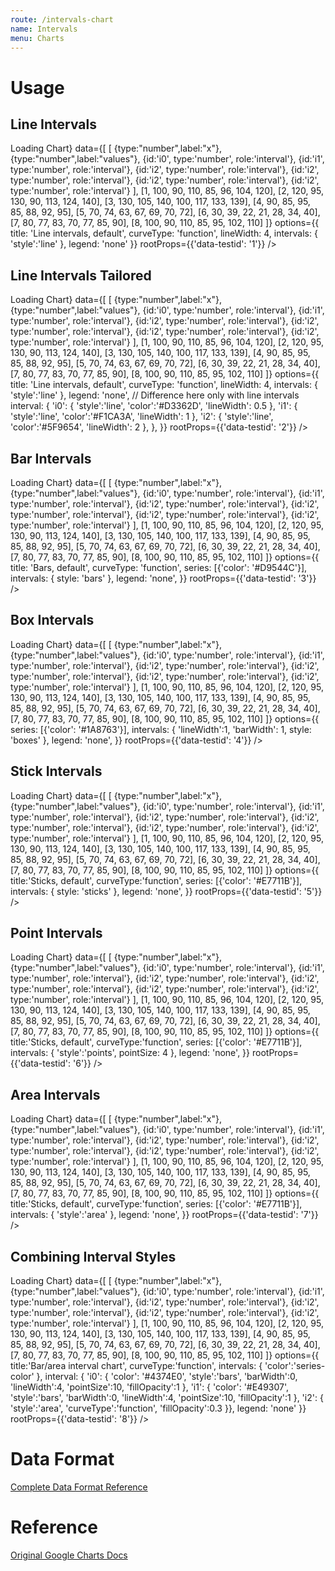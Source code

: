 ```yaml
---
route: /intervals-chart
name: Intervals
menu: Charts
---
```




# Usage

## Line Intervals

<Playground>
  <Chart 
    width={"500px"}
    height={"300px"}
    chartType="LineChart"
    loader={<div>Loading Chart</div>}
    data={[
      [
        {type:"number",label:"x"}, 
        {type:"number",label:"values"},
        {id:'i0', type:'number', role:'interval'},
        {id:'i1', type:'number', role:'interval'},
        {id:'i2', type:'number', role:'interval'},
        {id:'i2', type:'number', role:'interval'},
        {id:'i2', type:'number', role:'interval'},
        {id:'i2', type:'number', role:'interval'}
      ],
      [1, 100, 90, 110, 85, 96, 104, 120],
      [2, 120, 95, 130, 90, 113, 124, 140],
      [3, 130, 105, 140, 100, 117, 133, 139],
      [4, 90, 85, 95, 85, 88, 92, 95],
      [5, 70, 74, 63, 67, 69, 70, 72],
      [6, 30, 39, 22, 21, 28, 34, 40],
      [7, 80, 77, 83, 70, 77, 85, 90],
      [8, 100, 90, 110, 85, 95, 102, 110]
    ]}
    options={{
      title: 'Line intervals, default',
      curveType: 'function',
      lineWidth: 4,
      intervals: { 'style':'line' },
      legend: 'none'
    }}
    rootProps={{'data-testid': '1'}}
  />
</Playground>


## Line Intervals Tailored

<Playground>
  <Chart 
    width={"500px"}
    height={"300px"}
    chartType="LineChart"
    loader={<div>Loading Chart</div>}
    data={[
      [
        {type:"number",label:"x"}, 
        {type:"number",label:"values"},
        {id:'i0', type:'number', role:'interval'},
        {id:'i1', type:'number', role:'interval'},
        {id:'i2', type:'number', role:'interval'},
        {id:'i2', type:'number', role:'interval'},
        {id:'i2', type:'number', role:'interval'},
        {id:'i2', type:'number', role:'interval'}
      ],
            [1, 100, 90, 110, 85, 96, 104, 120],
            [2, 120, 95, 130, 90, 113, 124, 140],
            [3, 130, 105, 140, 100, 117, 133, 139],
            [4, 90, 85, 95, 85, 88, 92, 95],
            [5, 70, 74, 63, 67, 69, 70, 72],
            [6, 30, 39, 22, 21, 28, 34, 40],
            [7, 80, 77, 83, 70, 77, 85, 90],
            [8, 100, 90, 110, 85, 95, 102, 110]
    ]}
    options={{
      title: 'Line intervals, default',
      curveType: 'function',
      lineWidth: 4,
      intervals: { 'style':'line' },
      legend: 'none',
      // Difference here only with line intervals
      interval: {
        'i0': { 'style':'line', 'color':'#D3362D', 'lineWidth': 0.5 },
        'i1': { 'style':'line', 'color':'#F1CA3A', 'lineWidth': 1 },
        'i2': { 'style':'line', 'color':'#5F9654', 'lineWidth': 2 },
      },
    }}
    rootProps={{'data-testid': '2'}}
  />
</Playground>

## Bar Intervals

<Playground>
  <Chart 
    width={"500px"}
    height={"300px"}
    chartType="LineChart"
    loader={<div>Loading Chart</div>}
    data={[
      [
        {type:"number",label:"x"}, 
        {type:"number",label:"values"},
        {id:'i0', type:'number', role:'interval'},
        {id:'i1', type:'number', role:'interval'},
        {id:'i2', type:'number', role:'interval'},
        {id:'i2', type:'number', role:'interval'},
        {id:'i2', type:'number', role:'interval'},
        {id:'i2', type:'number', role:'interval'}
      ],
            [1, 100, 90, 110, 85, 96, 104, 120],
            [2, 120, 95, 130, 90, 113, 124, 140],
            [3, 130, 105, 140, 100, 117, 133, 139],
            [4, 90, 85, 95, 85, 88, 92, 95],
            [5, 70, 74, 63, 67, 69, 70, 72],
            [6, 30, 39, 22, 21, 28, 34, 40],
            [7, 80, 77, 83, 70, 77, 85, 90],
            [8, 100, 90, 110, 85, 95, 102, 110]
    ]}
    options={{
      title: 'Bars, default',
      curveType: 'function',
      series: [{'color': '#D9544C'}],
      intervals: { style: 'bars' },
      legend: 'none',
    }}
    rootProps={{'data-testid': '3'}}
  />
</Playground>


## Box Intervals

<Playground>
  <Chart 
    width={"100%"}
    height={"300px"}
    chartType="LineChart"
    loader={<div>Loading Chart</div>}
    data={[
      [
        {type:"number",label:"x"}, 
        {type:"number",label:"values"},
        {id:'i0', type:'number', role:'interval'},
        {id:'i1', type:'number', role:'interval'},
        {id:'i2', type:'number', role:'interval'},
        {id:'i2', type:'number', role:'interval'},
        {id:'i2', type:'number', role:'interval'},
        {id:'i2', type:'number', role:'interval'}
      ],
            [1, 100, 90, 110, 85, 96, 104, 120],
            [2, 120, 95, 130, 90, 113, 124, 140],
            [3, 130, 105, 140, 100, 117, 133, 139],
            [4, 90, 85, 95, 85, 88, 92, 95],
            [5, 70, 74, 63, 67, 69, 70, 72],
            [6, 30, 39, 22, 21, 28, 34, 40],
            [7, 80, 77, 83, 70, 77, 85, 90],
            [8, 100, 90, 110, 85, 95, 102, 110]
    ]}
    options={{
      series: [{'color': '#1A8763'}],
      intervals: { 'lineWidth':1, 'barWidth': 1, style: 'boxes' },
      legend: 'none',
    }}
    rootProps={{'data-testid': '4'}}
  />
</Playground>


## Stick Intervals

<Playground>
  <Chart 
    width={"100%"}
    height={"300px"}
    chartType="LineChart"
    loader={<div>Loading Chart</div>}
    data={[
      [
        {type:"number",label:"x"}, 
        {type:"number",label:"values"},
        {id:'i0', type:'number', role:'interval'},
        {id:'i1', type:'number', role:'interval'},
        {id:'i2', type:'number', role:'interval'},
        {id:'i2', type:'number', role:'interval'},
        {id:'i2', type:'number', role:'interval'},
        {id:'i2', type:'number', role:'interval'}
      ],
            [1, 100, 90, 110, 85, 96, 104, 120],
            [2, 120, 95, 130, 90, 113, 124, 140],
            [3, 130, 105, 140, 100, 117, 133, 139],
            [4, 90, 85, 95, 85, 88, 92, 95],
            [5, 70, 74, 63, 67, 69, 70, 72],
            [6, 30, 39, 22, 21, 28, 34, 40],
            [7, 80, 77, 83, 70, 77, 85, 90],
            [8, 100, 90, 110, 85, 95, 102, 110]
    ]}
    options={{
      title:'Sticks, default',
      curveType:'function',
      series: [{'color': '#E7711B'}],
      intervals: { style: 'sticks' },
      legend: 'none',
    }}
    rootProps={{'data-testid': '5'}}
  />
</Playground>



## Point Intervals

<Playground>
  <Chart 
    width={"100%"}
    height={"300px"}
    chartType="LineChart"
    loader={<div>Loading Chart</div>}
    data={[
      [
        {type:"number",label:"x"}, 
        {type:"number",label:"values"},
        {id:'i0', type:'number', role:'interval'},
        {id:'i1', type:'number', role:'interval'},
        {id:'i2', type:'number', role:'interval'},
        {id:'i2', type:'number', role:'interval'},
        {id:'i2', type:'number', role:'interval'},
        {id:'i2', type:'number', role:'interval'}
      ],
            [1, 100, 90, 110, 85, 96, 104, 120],
            [2, 120, 95, 130, 90, 113, 124, 140],
            [3, 130, 105, 140, 100, 117, 133, 139],
            [4, 90, 85, 95, 85, 88, 92, 95],
            [5, 70, 74, 63, 67, 69, 70, 72],
            [6, 30, 39, 22, 21, 28, 34, 40],
            [7, 80, 77, 83, 70, 77, 85, 90],
            [8, 100, 90, 110, 85, 95, 102, 110]
    ]}
    options={{
      title:'Sticks, default',
      curveType:'function',
      series: [{'color': '#E7711B'}],
      intervals: { 'style':'points', pointSize: 4 },
      legend: 'none',
    }}
    rootProps={{'data-testid': '6'}}
  />
</Playground>


## Area Intervals

<Playground>
  <Chart 
    width={"100%"}
    height={"300px"}
    chartType="LineChart"
    loader={<div>Loading Chart</div>}
    data={[
      [
        {type:"number",label:"x"}, 
        {type:"number",label:"values"},
        {id:'i0', type:'number', role:'interval'},
        {id:'i1', type:'number', role:'interval'},
        {id:'i2', type:'number', role:'interval'},
        {id:'i2', type:'number', role:'interval'},
        {id:'i2', type:'number', role:'interval'},
        {id:'i2', type:'number', role:'interval'}
      ],
            [1, 100, 90, 110, 85, 96, 104, 120],
            [2, 120, 95, 130, 90, 113, 124, 140],
            [3, 130, 105, 140, 100, 117, 133, 139],
            [4, 90, 85, 95, 85, 88, 92, 95],
            [5, 70, 74, 63, 67, 69, 70, 72],
            [6, 30, 39, 22, 21, 28, 34, 40],
            [7, 80, 77, 83, 70, 77, 85, 90],
            [8, 100, 90, 110, 85, 95, 102, 110]
    ]}
    options={{
      title:'Sticks, default',
      curveType:'function',
      series: [{'color': '#E7711B'}],
      intervals: { 'style':'area' },
      legend: 'none',
    }}
    rootProps={{'data-testid': '7'}}
  />
</Playground>


## Combining Interval Styles

<Playground>
  <Chart 
    width={"100%"}
    height={"300px"}
    chartType="LineChart"
    loader={<div>Loading Chart</div>}
    data={[
      [
        {type:"number",label:"x"}, 
        {type:"number",label:"values"},
        {id:'i0', type:'number', role:'interval'},
        {id:'i1', type:'number', role:'interval'},
        {id:'i2', type:'number', role:'interval'},
        {id:'i2', type:'number', role:'interval'},
        {id:'i2', type:'number', role:'interval'},
        {id:'i2', type:'number', role:'interval'}
      ],
            [1, 100, 90, 110, 85, 96, 104, 120],
            [2, 120, 95, 130, 90, 113, 124, 140],
            [3, 130, 105, 140, 100, 117, 133, 139],
            [4, 90, 85, 95, 85, 88, 92, 95],
            [5, 70, 74, 63, 67, 69, 70, 72],
            [6, 30, 39, 22, 21, 28, 34, 40],
            [7, 80, 77, 83, 70, 77, 85, 90],
            [8, 100, 90, 110, 85, 95, 102, 110]
    ]}
    options={{
      title:'Bar/area interval chart',
      curveType:'function',
      intervals: { 'color':'series-color' },
      interval: {
          'i0': { 'color': '#4374E0', 'style':'bars', 'barWidth':0, 'lineWidth':4, 'pointSize':10, 'fillOpacity':1 },
          'i1': { 'color': '#E49307', 'style':'bars', 'barWidth':0, 'lineWidth':4, 'pointSize':10, 'fillOpacity':1 },
          'i2': { 'style':'area', 'curveType':'function', 'fillOpacity':0.3 }},
      legend: 'none'
    }}
    rootProps={{'data-testid': '8'}}
  />
</Playground>


# Data Format

[Complete Data Format Reference](https://developers.google.com/chart/interactive/docs/gallery/intervals#data-format)

# Reference 

[Original Google Charts Docs](https://developers.google.com/chart/interactive/docs/gallery/intervals)
